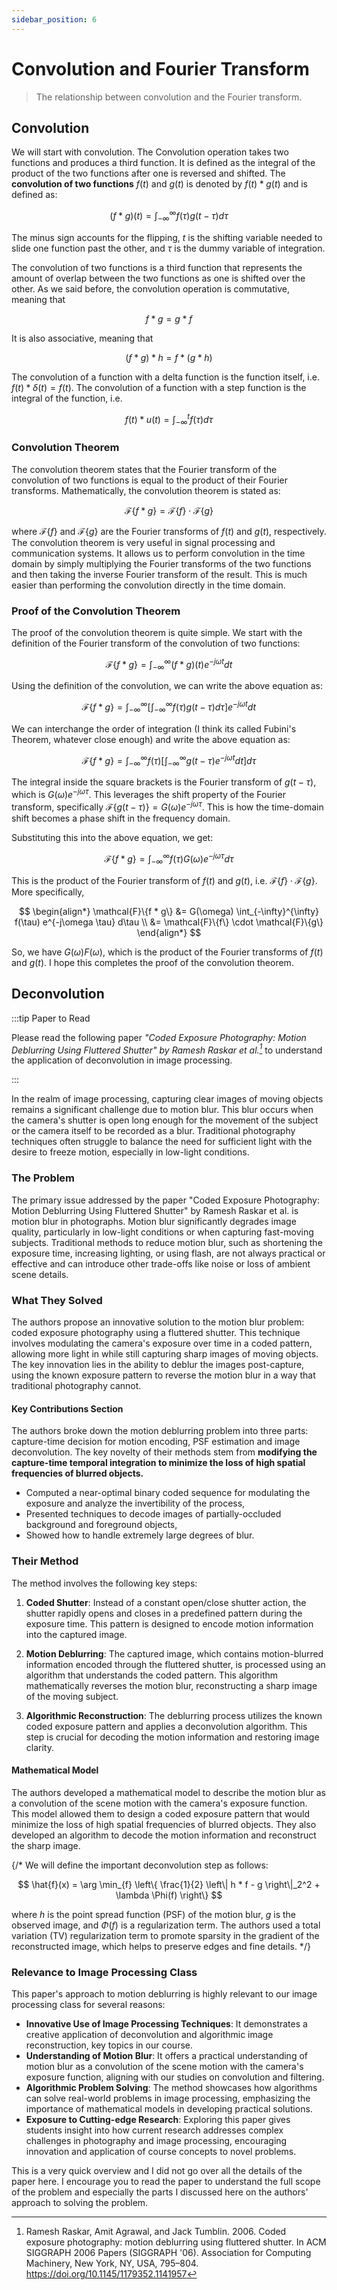 ```yaml
---
sidebar_position: 6
---
```


# Convolution and Fourier Transform

> The relationship between convolution and the Fourier transform. 

## Convolution 

We will start with convolution. The Convolution operation takes two functions and produces a third function. It is defined as the integral of the product of the two functions after one is reversed and shifted. The **convolution of two functions** $f(t)$ and $g(t)$ is denoted by $f(t) * g(t)$ and is defined as:

$$
(f * g)(t) = \int_{-\infty}^{\infty} f(\tau) g(t - \tau) d\tau
$$

The minus sign accounts for the flipping, $t$ is the shifting variable needed to slide one function past the other, and $\tau$ is the dummy variable of integration. 

The convolution of two functions is a third function that represents the amount of overlap between the two functions as one is shifted over the other. As we said before, the convolution operation is commutative, meaning that 

$$
f * g = g * f
$$

It is also associative, meaning that 

$$
(f * g) * h = f * (g * h)
$$

The convolution of a function with a delta function is the function itself, i.e. $f(t) * \delta(t) = f(t)$. The convolution of a function with a step function is the integral of the function, i.e. 

$$
f(t) * u(t) = \int_{-\infty}^{t} f(\tau) d\tau
$$

### Convolution Theorem

The convolution theorem states that the Fourier transform of the convolution of two functions is equal to the product of their Fourier transforms. Mathematically, the convolution theorem is stated as:

$$
\mathcal{F}\{f * g\} = \mathcal{F}\{f\} \cdot \mathcal{F}\{g\}
$$

where $\mathcal{F}\{f\}$ and $\mathcal{F}\{g\}$ are the Fourier transforms of $f(t)$ and $g(t)$, respectively. The convolution theorem is very useful in signal processing and communication systems. It allows us to perform convolution in the time domain by simply multiplying the Fourier transforms of the two functions and then taking the inverse Fourier transform of the result. This is much easier than performing the convolution directly in the time domain.

### Proof of the Convolution Theorem

The proof of the convolution theorem is quite simple. We start with the definition of the Fourier transform of the convolution of two functions:

$$
\mathcal{F}\{f * g\} = \int_{-\infty}^{\infty} (f * g)(t) e^{-j\omega t} dt
$$

Using the definition of the convolution, we can write the above equation as:

$$
\mathcal{F}\{f * g\} = \int_{-\infty}^{\infty} \left[ \int_{-\infty}^{\infty} f(\tau) g(t - \tau) d\tau \right] e^{-j\omega t} dt
$$

We can interchange the order of integration (I think its called Fubini's Theorem, whatever close enough) and write the above equation as:

$$
\mathcal{F}\{f * g\} = \int_{-\infty}^{\infty} f(\tau) \left[ \int_{-\infty}^{\infty} g(t - \tau) e^{-j\omega t} dt \right] d\tau
$$

The integral inside the square brackets is the Fourier transform of $g(t - \tau)$, which is $G(\omega) e^{-j\omega \tau}$. This leverages the shift property of the Fourier transform, specifically $\mathcal{F}\{g(t - \tau)\} = G(\omega) e^{-j\omega \tau}$. This is how the time-domain shift becomes a phase shift in the frequency domain.

Substituting this into the above equation, we get:

$$
\mathcal{F}\{f * g\} = \int_{-\infty}^{\infty} f(\tau) G(\omega) e^{-j\omega \tau} d\tau
$$

This is the product of the Fourier transform of $f(t)$ and $g(t)$, i.e. $\mathcal{F}\{f\} \cdot \mathcal{F}\{g\}$. More specifically,

$$
\begin{align*}
\mathcal{F}\{f * g\} &= G(\omega) \int_{-\infty}^{\infty} f(\tau) e^{-j\omega \tau} d\tau \\
&= \mathcal{F}\{f\} \cdot \mathcal{F}\{g\}
\end{align*}
$$

So, we have $G(\omega)F(\omega)$, which is the product of the Fourier transforms of $f(t)$ and $g(t)$. I hope this completes the proof of the convolution theorem.

## Deconvolution

:::tip Paper to Read

Please read the following paper *"Coded Exposure Photography: Motion Deblurring Using Fluttered Shutter" by Ramesh Raskar et al.[^1]* to understand the application of deconvolution in image processing.

:::



In the realm of image processing, capturing clear images of moving objects remains a significant challenge due to motion blur. This blur occurs when the camera's shutter is open long enough for the movement of the subject or the camera itself to be recorded as a blur. Traditional photography techniques often struggle to balance the need for sufficient light with the desire to freeze motion, especially in low-light conditions.

### The Problem

The primary issue addressed by the paper "Coded Exposure Photography: Motion Deblurring Using Fluttered Shutter" by Ramesh Raskar et al. is motion blur in photographs. Motion blur significantly degrades image quality, particularly in low-light conditions or when capturing fast-moving subjects. Traditional methods to reduce motion blur, such as shortening the exposure time, increasing lighting, or using flash, are not always practical or effective and can introduce other trade-offs like noise or loss of ambient scene details.

### What They Solved

The authors propose an innovative solution to the motion blur problem: coded exposure photography using a fluttered shutter. This technique involves modulating the camera's exposure over time in a coded pattern, allowing more light in while still capturing sharp images of moving objects. The key innovation lies in the ability to deblur the images post-capture, using the known exposure pattern to reverse the motion blur in a way that traditional photography cannot.

#### Key Contributions Section

The authors broke down the motion deblurring problem into three parts: capture-time decision for motion encoding, PSF estimation and image deconvolution. The key novelty of their methods stem from **modifying the capture-time temporal integration to minimize the loss of high spatial frequencies of blurred objects.**

- Computed a near-optimal binary coded sequence for modulating the exposure and analyze the invertibility of the process,
- Presented techniques to decode images of partially-occluded background and foreground objects,
- Showed how to handle extremely large degrees of blur.

### Their Method

The method involves the following key steps:

1. **Coded Shutter**: Instead of a constant open/close shutter action, the shutter rapidly opens and closes in a predefined pattern during the exposure time. This pattern is designed to encode motion information into the captured image.
   
2. **Motion Deblurring**: The captured image, which contains motion-blurred information encoded through the fluttered shutter, is processed using an algorithm that understands the coded pattern. This algorithm mathematically reverses the motion blur, reconstructing a sharp image of the moving subject.

3. **Algorithmic Reconstruction**: The deblurring process utilizes the known coded exposure pattern and applies a deconvolution algorithm. This step is crucial for decoding the motion information and restoring image clarity.

#### Mathematical Model

The authors developed a mathematical model to describe the motion blur as a convolution of the scene motion with the camera's exposure function. This model allowed them to design a coded exposure pattern that would minimize the loss of high spatial frequencies of blurred objects. They also developed an algorithm to decode the motion information and reconstruct the sharp image.

{/* We will define the important deconvolution step as follows:

$$
\hat{f}(x) = \arg \min_{f} \left\{ \frac{1}{2} \left\| h * f - g \right\|_2^2 + \lambda \Phi(f) \right\}
$$

where $h$ is the point spread function (PSF) of the motion blur, $g$ is the observed image, and $\Phi(f)$ is a regularization term. The authors used a total variation (TV) regularization term to promote sparsity in the gradient of the reconstructed image, which helps to preserve edges and fine details. */}



### Relevance to Image Processing Class

This paper's approach to motion deblurring is highly relevant to our image processing class for several reasons:

- **Innovative Use of Image Processing Techniques**: It demonstrates a creative application of deconvolution and algorithmic image reconstruction, key topics in our course.
- **Understanding of Motion Blur**: It offers a practical understanding of motion blur as a convolution of the scene motion with the camera's exposure function, aligning with our studies on convolution and filtering.
- **Algorithmic Problem Solving**: The method showcases how algorithms can solve real-world problems in image processing, emphasizing the importance of mathematical models in developing practical solutions.
- **Exposure to Cutting-edge Research**: Exploring this paper gives students insight into how current research addresses complex challenges in photography and image processing, encouraging innovation and application of course concepts to novel problems.

This is a very quick overview and I did not go over all the details of the paper here. I encourage you to read the paper to understand the full scope of the problem and especially the parts I discussed here on the authors' approach to solving the problem.

[^1]: Ramesh Raskar, Amit Agrawal, and Jack Tumblin. 2006. Coded exposure photography: motion deblurring using fluttered shutter. In ACM SIGGRAPH 2006 Papers (SIGGRAPH '06). Association for Computing Machinery, New York, NY, USA, 795–804. https://doi.org/10.1145/1179352.1141957